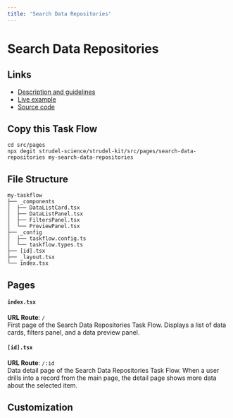 ```yaml
---
title: 'Search Data Repositories'
---
```



# Search Data Repositories

## Links

- [Description and guidelines](https://strudel.science/design-system/task-flows/search-data-repositories/)
- [Live example](https://strudel.science/strudel-kit/#/search-data-repositories)
- [Source code](https://github.com/strudel-science/strudel-kit/tree/main/strudel-taskflows/src/pages/search-data-repositories)

## Copy this Task Flow

```
cd src/pages
npx degit strudel-science/strudel-kit/src/pages/search-data-repositories my-search-data-repositories
```

## File Structure

```
my-taskflow
├── _components
│  ├── DataListCard.tsx
│  ├── DataListPanel.tsx
│  ├── FiltersPanel.tsx
│  └── PreviewPanel.tsx
├── _config
│  ├── taskflow.config.ts
│  └── taskflow.types.ts
├── [id].tsx
├── _layout.tsx
└── index.tsx
```

## Pages

#### `index.tsx`

**URL Route**: `/`  
First page of the Search Data Repositories Task Flow. Displays a list of data cards, filters panel, and a data preview panel.

#### `[id].tsx`

**URL Route**: `/:id`  
Data detail page of the Search Data Repositories Task Flow. When a user drills into a record from the main page, the detail page shows more data about the selected item.

## Customization
